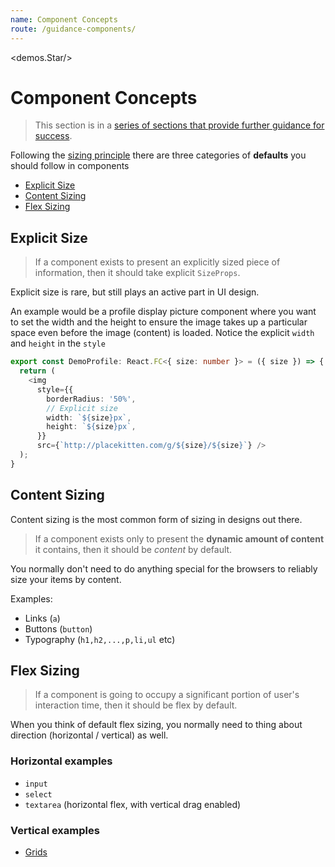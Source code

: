 ```yaml
---
name: Component Concepts
route: /guidance-components/
---
```



<demos.Star/>

# Component Concepts

> This section is in a [series of sections that provide further guidance for success][guidance].

Following the [sizing principle][principle-sizing] there are three categories of **defaults** you should follow in components 

- [Explicit Size](#explicit-size)
- [Content Sizing](#content-sizing)
- [Flex Sizing](#flex-sizing)


## Explicit Size 

> If a component exists to present an explicitly sized piece of information, then it should take explicit `SizeProps`.

Explicit size is rare, but still plays an active part in UI design. 

An example would be a profile display picture component where you want to set the width and the height to ensure the image takes up a particular space even before the image (content) is loaded. Notice the explicit `width` and `height` in the `style`

```ts
export const DemoProfile: React.FC<{ size: number }> = ({ size }) => {
  return (
    <img
      style={{
        borderRadius: '50%',
        // Explicit size
        width: `${size}px`,
        height: `${size}px`,
      }}
      src={`http://placekitten.com/g/${size}/${size}`} />
  );
}
```

<Playground>
  <demos.DemoProfile size={100}/>
</Playground>

## Content Sizing 
Content sizing is the most common form of sizing in designs out there. 

> If a component exists only to present the **dynamic amount of content** it contains, then it should be *content* by default.

You normally don't need to do anything special for the browsers to reliably size your items by content. 

Examples: 
- Links (`a`)
- Buttons (`button`)
- Typography (`h1,h2,...,p,li,ul` etc)

## Flex Sizing

> If a component is going to occupy a significant portion of user's interaction time, then it should be flex by default. 

When you think of default flex sizing, you normally need to thing about direction (horizontal / vertical) as well. 

### Horizontal examples
- `input`
- `select` 
- `textarea` (horizontal flex, with vertical drag enabled)

### Vertical examples 
- [Grids][grid]


[grid]:../grid/
[principle-sizing]:../principle-sizing/
[guidance]:../guidance/
